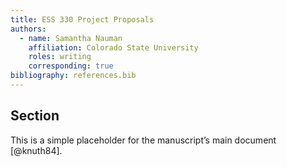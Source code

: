 ```yaml
---
title: ESS 330 Project Proposals
authors:
  - name: Samantha Nauman
    affiliation: Colorado State University
    roles: writing
    corresponding: true
bibliography: references.bib
---
```


## Section
This is a simple placeholder for the manuscript's main document [@knuth84].

